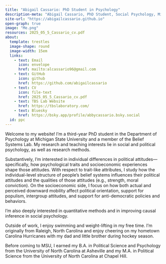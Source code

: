 ```yaml
---
title: "Abigail Cassario: PhD Student in Psychology"
description-meta: "Abigail Cassario, PhD Student, Social Psychology, Michigan State"
site-url: "https://abigailcassario.github.io"
open-graph: true
image: "Me.png"
resources: 2025_05_5_Cassario_cv.pdf
about:  
  template: trestles
  image-shape: round
  image-width: 15em
  links: 
    - text: Email
      icon: envelope
      href: mailto:alcassario96@gmail.com
    - text: GitHub
      icon: github
      href: https://github.com/abigailcassario
    - text: CV
      icon: file-text
      href: 2025_05_5_Cassario_cv.pdf
    - text: TBS Lab Website
      href: https://tbslaboratory.com/
    - text: Bluesky 
      href: https://bsky.app/profile/abbycassario.bsky.social
  id: ppc 
---
```

:::{#ppc}
Welcome to my website! I’m a third-year PhD student in the Department of Psychology at Michigan State University and a member of the Belief Systems Lab. My research and teaching interests lie in social and political psychology, as well as research methods.

Substantively, I’m interested in individual differences in political attitudes—specifically, how psychological traits and socioeconomic experiences shape those attitudes. With respect to trait-like attributes, I study how the individual-level structure of people’s belief systems influences their political attitudes and the qualities of those attitudes (e.g., strength, moral conviction). On the socioeconomic side, I focus on how both actual and perceived downward mobility affect political orientation, support for populism, intergroup attitudes, and support for anti-democratic policies and behaviors.

I’m also deeply interested in quantitative methods and in improving causal inference in social psychology.

Outside of work, I enjoy swimming and weight-lifting in my free time. I'm originally from Raleigh, North Carolina and enjoy cheering on my hometown Carolina Hurricanes with my dad and little brother during hockey season. 

Before coming to MSU, I earned my B.A. in Political Science and Psychology from the University of North Carolina at Asheville and my M.A. in Political Science from the University of North Carolina at Chapel Hill. 
:::
